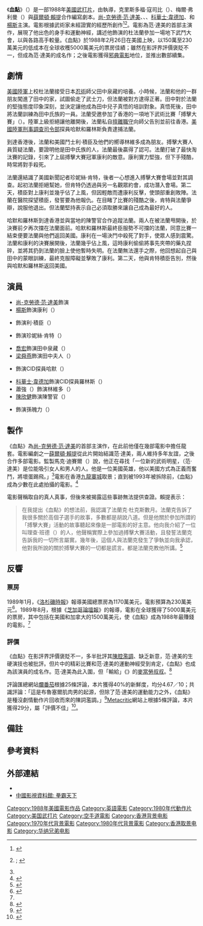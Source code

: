 {{NoteTA
|T=zh-hk:拳擊天下;zh-cn:拳霸天下;zh-tw:血點;
|G1=Show
|1=zh-hk:拳擊天下;zh-cn:拳霸天下;zh-tw:血點;
}}
{{Infobox film
| name           = 血點
| original_name  = {{lang|en|''Bloodsport''}}
| image          = Bloodsport.jpg
| caption        = 電影海報
| director       = {{le|紐特·亞諾|Newt Arnold}}
| producer       = 馬克·迪賽爾（{{lang|en|Mark DiSalle}}）
| writer         = 
| screenplay     = 克里斯多福·寇司比（{{lang|en|Christopher Cosby}}）<br />梅爾·弗利曼（{{lang|en|Mel Friedman}}）<br />[[薛爾頓·賴提|薛爾頓·賴提]]
| story          = 薛爾頓·賴提
| starring       = [[尚-克勞德·范·達美|尚-克勞德·范·達美]]<br />{{le|唐納·吉伯|Donald Gibb}}<br />{{le|諾曼·伯頓|Norman Burton}}<br />[[科華士·韋德加|科華士·韋德加]]<br />{{le|李雅·艾瑞絲|Leah Ayres}}<br />[[楊斯|楊斯]]
| music          = {{le|保羅·赫佐格|Paul Hertzog}}
| cinematography = {{le|大衛·沃思|David Worth (cinematographer)}}
| editing        = 卡爾·克雷斯（{{lang|en|Carl Kress}}）
| studio         = {{le|坎農集團|The Cannon Group, Inc.}}
| distributor    = [[華納兄弟|華納兄弟]]（美國和英國）<br />[[UGC影城|UGC全球發行]]（全球）
| released       = {{Film date|1988|2|26|美國}}
| runtime        = 92分鐘
| country        = 美國
| language       = 英語
| budget         = 150萬～230萬美元<ref>{{cite web|url=http://www.the-numbers.com/movie/Bloodsport#tab=summary|title=Bloodsport|work=[[The_Numbers|The Numbers]]|access-date=2014-06-17|archive-date=2014-03-14|archive-url=https://web.archive.org/web/20140314014432/http://www.the-numbers.com/movie/Bloodsport#tab=summary|dead-url=no}}</ref>
| gross          = 5000萬美元<ref name="jean">{{cite web|last1=Thompson|first1=Anne|title=Punch Lineage|url=http://articles.chicagotribune.com/1989-08-27/entertainment/8901080305_1_van-damme-kickboxing-karate-kid|work=[[Chicago_Tribune|Chicago Tribune]]|access-date=2016-10-15|date=1989-08-27|archive-date=2016-10-15|archive-url=https://web.archive.org/web/20161015020322/http://articles.chicagotribune.com/1989-08-27/entertainment/8901080305_1_van-damme-kickboxing-karate-kid|dead-url=no}}</ref>
| preceded_by    =
| followed_by    = 《{{le|1997所向無敵|Bloodsport II: The Next Kumite}}》
| cn_name        = 拳霸天下
| hk_name        = 拳擊天下<ref name="Tube.hk">{{cite web|url=https://tube.hk/ch/movie/1988/Bloodsport|title=拳擊天下  1988|work=Tube.hk|accessdate=2021-11-29|archive-date=2021-11-29|archive-url=https://web.archive.org/web/20211129075517/https://tube.hk/ch/movie/1988/Bloodsport|dead-url=no}}</ref>
| tw_name        = 血點
}}
《'''血點'''》（{{lang-en|''Bloodsport''}}）是一部1988年[[美國|美國]][[武打片|武打片]]，由{{le|紐特·亞諾|Newt Arnold}}執導，克里斯多福·寇司比（{{lang|en|Christopher Cosby}}）、梅爾·弗利曼（{{lang|en|Mel Friedman}}）與[[薛爾頓·賴提|薛爾頓·賴提]]合作編寫劇本。[[尚-克勞德·范·達美|尚-克勞德·范·達美]]、{{le|唐納·吉伯|Donald Gibb}}、{{le|諾曼·伯頓|Norman Burton}}、[[科華士·韋德加|科華士·韋德加]]、{{le|李雅·艾瑞絲|Leah Ayres}}和[[楊斯|楊斯]]主演。電影根據武術家{{le|法蘭克·杜克斯|Frank Dux}}未經證實的經歷所創作<ref name="la times expose">{{cite web|last1=Johnson|first1=John|title=NINJA: Hero or Master Fake? : Others Kick Holes in Fabled Past of Woodland Hills Martial Arts Teacher|url=http://articles.latimes.com/1988-05-01/local/me-3111_1_american-martial-arts|work=[[Los_Angeles_Times|Los Angeles Times]]|access-date=2016-10-15|date=1988-05-01|archive-date=2012-03-14|archive-url=https://web.archive.org/web/20120314145412/http://articles.latimes.com/1988-05-01/local/me-3111_1_american-martial-arts|dead-url=no}}</ref><ref>{{cite news|title=FILM; Jean-Claude Van Damme, the, uh, Actor?|work=[[The_New_York_Times|The New York Times]]|date=1994-09-04|url=https://www.nytimes.com/1994/09/04/movies/film-jean-claude-van-damme-the-uh-actor.html|access-date=2010-08-08|first=David|last=Richards|archive-date=2011-04-30|archive-url=https://web.archive.org/web/20110430112951/http://www.nytimes.com/1994/09/04/movies/film-jean-claude-van-damme-the-uh-actor.html|dead-url=no}}; {{cite journal | last = Cater | first = Dave | title = Bloodsport – The Ultimate Martial Arts Movie | journal = Inside Kung Fu Presents the Complete Guide to Ninja Training |pages = 38–47 | date = May 1987 }}</ref>。電影為范·達美的首部主演作，展現了他出色的身手和運動神經，講述他飾演的杜法蘭{{notetag|根據法蘭克·杜克斯在片中標記的中文漢字名稱。}}參加一場地下武鬥大會，以與各路高手較量。《血點》於1988年2月26日在美國上映，以150萬至230萬美元的低成本在全球收穫5000萬美元的票房佳績；雖然在影評界評價褒貶不一，但成為范·達美的成名作；之後電影獲得[[邪典電影|邪典電影]]地位，並推出數部續集。

== 劇情 ==
[[美國陸軍|美國陸軍]]上校杜法蘭接受日本[[忍術|忍術]]師父田中泉藏的培養。小時候，法蘭和他的一群朋友闖進了田中的家，試圖偷走了武士刀，但法蘭被對方逮得正著。田中對於法蘭的堅強態度印象深刻，並決定讓他成為田中兒子真悟的培訓對象。真悟死後，田中將法蘭訓練為田中氏族的一員。法蘭受邀參加了香港的一項地下武術比賽「搏擊大賽」（{{lang|en|Kumite}}）。陸軍上級拒絕讓他離開後，法蘭私自[[逃兵|擅離職守]]向師父告別並前往香港。[[美國陸軍刑事調查司令部|美國陸軍刑事調查司令部]]探員哈默和羅林斯負責逮捕法蘭。

到達香港後，法蘭和美國鬥士利·積臣及他們的嚮導林維多成為朋友。搏擊大賽人員質疑法蘭，要證明他是田中氏族的人，法蘭最後贏得了認可。法蘭打破了最快淘汰賽的記錄，引來了上屆搏擊大賽冠軍康利的敵意。康利實力堅強，但下手殘酷，時常將對手殺死。

法蘭還結識了美國新聞記者珍妮絲·肯特，後者一心想進入搏擊大賽會場並對其調查。起初法蘭拒絕幫她，但肯特仍透過與另一名觀眾約會，成功潛入會場。第二天，積臣對上康利並幾乎佔了上風，但因輕敵而遭康利反擊，使頭部重創敗陣。法蘭在醫院探望積臣，發誓要為他報仇。在目睹了比賽的殘酷之後，肯特與法蘭爭辯，說服他退出。但法蘭堅持表示自己必須取勝來讓自己成為最好的人。

哈默和羅林斯到達香港並與當地的陳警官合作追蹤法蘭。兩人在被法蘭甩開後，於決賽前夕再次擋在法蘭面前。哈默和羅林斯最終臣服勢不可擋的法蘭，同意比賽一結束便要法蘭與他們返回美國。康利在一場決鬥中殺死了對手，使眾人感到震驚。法蘭和康利的決賽展開後，法蘭幾乎佔上風，這時康利偷偷將事先夾帶的藥丸捏碎，並將其扔到法蘭的臉上使他暫時失明。在法蘭無法還手之際，他回想起自己與田中的蒙眼訓練，最終克服障礙並擊敗了康利。第二天，他與肯特積臣告別，然後與哈默和羅林斯返回美國。

== 演員 ==
* [[尚-克勞德·范·達美|尚-克勞德·范·達美]]飾演{{le|法蘭克·杜克斯|Frank Dux|杜法蘭}}
* [[楊斯|楊斯]]飾演康利（{{lang|en|Chong Li}}）
* {{le|唐納·吉伯|Donald Gibb}}飾演利·積臣（{{lang|en|Ray Jackson}}）
* {{le|李雅·艾瑞絲|Leah Ayres}}飾演珍妮絲·肯特（{{lang|en|Janice Kent}}）
* [[喬宏|喬宏]]飾演田中泉藏（{{lang|en|Senzo Tanaka}}）
* [[梁舜燕|梁舜燕]]飾演田中夫人（{{lang|en|Mrs. Tanaka}}）
* {{le|諾曼·伯頓|Norman Burton}}飾演CID探員哈默（{{lang|en|CID Agent Helmer}}）
* [[科華士·韋德加|科華士·韋德加]]飾演CID探員羅林斯（{{lang|en|CID Agent Rawlins}}）
* 蕭強（{{lang|en|Ken Siu}}）飾演林維多（{{lang|en|Victor Lin}}）
* [[陳欣健|陳欣健]]飾演陳警官（{{lang|en|Captain Chen}}）
* {{le|麥可·奎西|Michelle Qissi}}飾演孫魄力（{{lang|en|Suan Paredes}}）

== 製作 ==
《血點》為[[尚-克勞德·范·達美|尚-克勞德·范·達美]]的首部主演作，在此前他僅在幾部電影中擔任龍套。電影編劇之一[[薛爾頓·賴提|薛爾頓·賴提]]從此片開始結識范·達美，兩人維持多年友誼，之後合作多部電影。監製馬克·迪賽爾（{{lang|en|Mark DiSalle}}）說，他正在尋找「一位新的武術明星，（范·達美）是位能吸引女人和男人的人。他是一位美國英雄，他以美國方式為正義而奮鬥，將壞蛋踢飛。」<ref name="jean"/>電影在香港[[九龍寨城|九龍寨城]]取景；直到被1993年被拆除前，《血點》成為少數在此處拍攝的電影。<ref name=cityofdarkness>{{cite web|title=Popular Culture|url=http://cityofdarkness.co.uk/category/popular_culture/|website=Cityofdarkness.co.uk|access-date=2015-09-01|archive-date=2015-10-05|archive-url=https://web.archive.org/web/20151005110230/http://cityofdarkness.co.uk/category/popular_culture/|dead-url=no}}</ref>

電影聲稱取自{{le|法蘭克·杜克斯|Frank Dux}}的真人真事，但後來被揭露這些事跡無法提供查證。賴提表示：<blockquote>在我提出《血點》的想法前，我認識了法蘭克·杜克斯數月。法蘭克告訴了我很多關於高個子選手的故事，多數都是胡說八道。但是他關於參加所謂的「搏擊大賽」活動的故事聽起來像是一部電影的好主意。他向我介紹了一位叫理查·班德（{{lang|en|Richard Bender}}）的人，他聲稱實際上參加過搏擊大賽活動，且發誓法蘭克告訴我的一切所言屬實。幾年後，這個人與法蘭克發生了爭執並向我承認，他對我所說的關於搏擊大賽的一切都是謊言。都是法蘭克教他所講。<ref name="asian movie pulse">{{cite web|last1=Stewart|first1=Brian|title=Q & A with Sheldon Lettich By Marco A. S. Freitas (Guest Post)|url=http://asianmoviepulse.com/2012/11/q-a-with-sheldon-lettich-by-marco-a-s-freitas-guest-post/|website=Asian Movie Pulse|access-date=2015-09-01|archive-date=2017-02-16|archive-url=https://archive.today/20170216082121/http://asianmoviepulse.com/2012/11/q-a-with-sheldon-lettich-by-marco-a-s-freitas-guest-post/|dead-url=no}}</ref></blockquote>

== 反響 ==
=== 票房 ===
1989年1月，《[[洛杉磯時報|洛杉磯時報]]》報導美國總票房為1170萬美元，電影預算為230萬美元<ref name="latimes box office">{{cite web|last=Klady|first=Leonard|url=http://articles.latimes.com/1989-01-08/entertainment/ca-258_1_box-office/2|title=Box Office Champs, Chumps : The hero of the bottom line was the 46-year-old 'Bambi' - Page 2|work=Los Angeles Times|date=1989-01-08|access-date=2012-07-23|archive-date=2013-03-26|archive-url=https://web.archive.org/web/20130326152910/http://articles.latimes.com/1989-01-08/entertainment/ca-258_1_box-office/2|dead-url=no}}</ref>。1989年8月，根據《[[芝加哥論壇報|芝加哥論壇報]]》的報導，電影在全球獲得了5000萬美元的票房，其中包括在美國和加拿大的1500萬美元，使《血點》成為{{le|坎農集團|The Cannon Group, Inc.}}1988年最賺錢的電影。<ref name="jean"/>

=== 評價 ===
《血點》在影評界評價褒貶不一，多半批評其[[陳腔濫調|陳腔濫調]]、缺乏新意，范·達美的生硬演技也被批評。但片中的精彩比賽和范·達美的運動神經受到肯定，《血點》也成為該演員的成名作。范·達美為此入圍{{le|金酸莓獎最差新人|Golden Raspberry Award for Worst New Star}}，但「輸給」《{{le|新外星人|Mac and Me}}》的[[麥當勞叔叔|麥當勞叔叔]]。<ref>{{cite web|url=http://razzies.com/asp/content/XcNewsPlus.asp?cmd=view&articleid=28|title=1988 Archive|work=Golden Raspberry Awards|access-date=2014-10-11|archive-url=https://web.archive.org/web/20160304193735/http://www.razzies.com/asp/content/XcNewsPlus.asp?cmd=view&articleid=28|archive-date=2016-03-04|dead-url=yes}}</ref>

評論匯總網站[[爛番茄|爛番茄]]根據25條評論，本片獲得40%的新鮮度，均分4.67／10；共識評論：「這是布魯塞爾肌肉男的起源，但除了范·達美的運動能力之外，《血點》是種沒劇情動作片回收而來的陳詞濫調。」<ref>{{cite web|url=http://www.rottentomatoes.com/m/bloodsport/|title=Bloodsport (1988)|work=[[Rotten_Tomatoes|Rotten Tomatoes]]|publisher=[[Fandango_Media|Fandango Media]]|access-date=2019-07-09|archive-date=2020-11-23|archive-url=https://web.archive.org/web/20201123193458/https://www.rottentomatoes.com/m/bloodsport|dead-url=no}}</ref>[[Metacritic|Metacritic]]網站上根據5條評論，本片獲得29分，屬「評價不佳」<ref>{{cite web|url=https://www.metacritic.com/movie/bloodsport|title=Bloodsport (1988) reviews|work=[[Metacritic|Metacritic]]|publisher=[[CBS_Interactive|CBS Interactive]]|access-date=2020-04-04|archive-date=2020-11-12|archive-url=https://web.archive.org/web/20201112012120/https://www.metacritic.com/movie/bloodsport|dead-url=no}}</ref>。

== 備註 ==
<div class="references-small">
{{notefoot}}
</div>

== 參考資料 ==
{{reflist|30em}}

== 外部連結 ==
* {{IMDb title|id=0092675}}
* [https://web.archive.org/web/20070818201514/http://www.cnmdb.com/title/27397/ 中國影視資料館: 拳霸天下]

{{DEFAULTSORT:Bloodsport}}
[[Category:1988年美國電影作品|Category:1988年美國電影作品]]
[[Category:英語電影|Category:英語電影]]
[[Category:1980年代動作片|Category:1980年代動作片]]
[[Category:美国武打片|Category:美国武打片]]
[[Category:空手道電影|Category:空手道電影]]
[[Category:香港背景电影|Category:香港背景电影]]
[[Category:1970年代背景電影|Category:1970年代背景電影]]
[[Category:1980年代背景電影|Category:1980年代背景電影]]
[[Category:香港取景电影|Category:香港取景电影]]
[[Category:华纳兄弟电影|Category:华纳兄弟电影]]